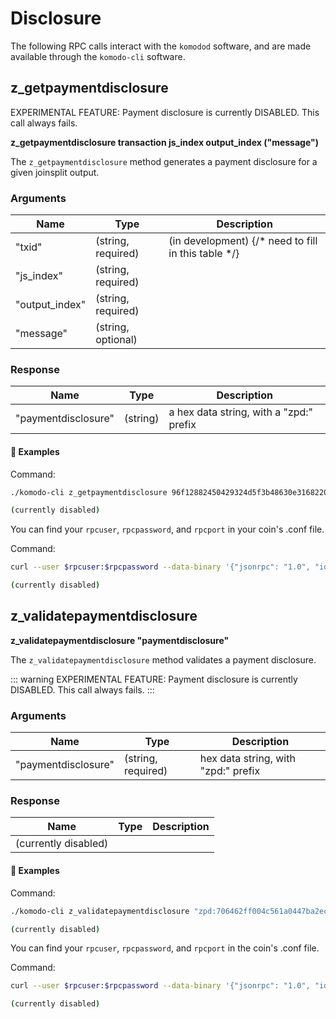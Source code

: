 
# Disclosure

The following RPC calls interact with the `komodod` software, and are made available through the `komodo-cli` software.

## z_getpaymentdisclosure

<Note type="warning">
  EXPERIMENTAL FEATURE: Payment disclosure is currently DISABLED. This call
  always fails.
</Note>

**z_getpaymentdisclosure transaction js_index output_index ("message")**

The `z_getpaymentdisclosure` method generates a payment disclosure for a given joinsplit output.

### Arguments

| Name           | Type               | Description                                         |
| -------------- | ------------------ | --------------------------------------------------- |
| "txid"         | (string, required) | (in development) {/* need to fill in this table */} |
| "js_index"     | (string, required) |                                                     |
| "output_index" | (string, required) |                                                     |
| "message"      | (string, optional) |                                                     |

### Response

| Name                | Type     | Description                             |
| ------------------- | -------- | --------------------------------------- |
| "paymentdisclosure" | (string) | a hex data string, with a "zpd:" prefix |

#### 📌 Examples

Command:

```bash
./komodo-cli z_getpaymentdisclosure 96f12882450429324d5f3b48630e3168220e49ab7b0f066e5c2935a6b88bb0f2 0 0 "refund"
```

<CollapsibleSection expandedText='Hide Response' collapsedText='Show Response'>

```bash
(currently disabled)
```

</CollapsibleSection>

You can find your `rpcuser`, `rpcpassword`, and `rpcport` in your coin's .conf file.

Command:

```bash
curl --user $rpcuser:$rpcpassword --data-binary '{"jsonrpc": "1.0", "id":"curltest", "method": "z_getpaymentdisclosure", "params": ["96f12882450429324d5f3b48630e3168220e49ab7b0f066e5c2935a6b88bb0f2", 0, 0, "refund"] }' -H 'content-type: text/plain;' http://127.0.0.1:$rpcport/
```

<CollapsibleSection expandedText='Hide Response' collapsedText='Show Response'>

```bash
(currently disabled)
```

</CollapsibleSection>

## z_validatepaymentdisclosure

**z_validatepaymentdisclosure "paymentdisclosure"**

The `z_validatepaymentdisclosure` method validates a payment disclosure.

::: warning
EXPERIMENTAL FEATURE: Payment disclosure is currently DISABLED. This call always fails.
:::

### Arguments

| Name                | Type               | Description                         |
| ------------------- | ------------------ | ----------------------------------- |
| "paymentdisclosure" | (string, required) | hex data string, with "zpd:" prefix |

### Response

| Name                 | Type | Description |
| -------------------- | ---- | ----------- |
| (currently disabled) |      |

#### 📌 Examples

Command:

```bash
./komodo-cli z_validatepaymentdisclosure "zpd:706462ff004c561a0447ba2ec51184e6c204..."
```

<CollapsibleSection expandedText='Hide Response' collapsedText='Show Response'>

```bash
(currently disabled)
```

</CollapsibleSection>

You can find your `rpcuser`, `rpcpassword`, and `rpcport` in the coin's .conf file.

Command:

```bash
curl --user $rpcuser:$rpcpassword --data-binary '{"jsonrpc": "1.0", "id":"curltest", "method": "z_validatepaymentdisclosure", "params": ["zpd:706462ff004c561a0447ba2ec51184e6c204..."] }' -H 'content-type: text/plain;' http://127.0.0.1:$rpcport/
```

<CollapsibleSection expandedText='Hide Response' collapsedText='Show Response'>

```bash
(currently disabled)
```

</CollapsibleSection>
